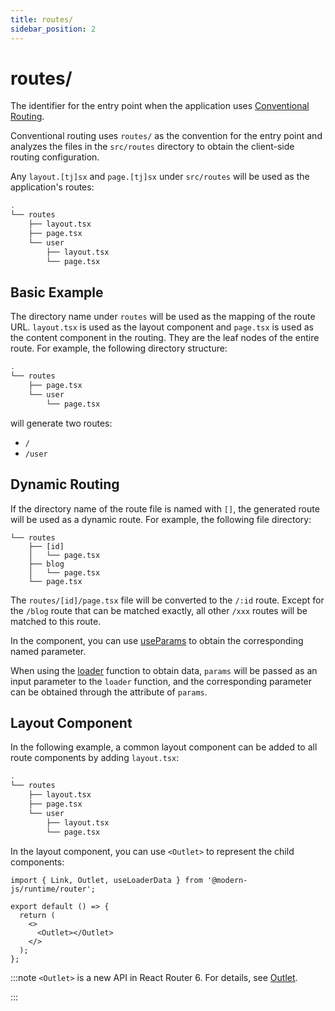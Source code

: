 ```yaml
---
title: routes/
sidebar_position: 2
---
```

# routes/

The identifier for the entry point when the application uses [Conventional Routing](guides/basic-features/routes.html#conventional-routing).

Conventional routing uses `routes/` as the convention for the entry point and analyzes the files in the `src/routes` directory to obtain the client-side routing configuration.

Any `layout.[tj]sx` and `page.[tj]sx` under `src/routes` will be used as the application's routes:

```bash {3,4}
.
└── routes
    ├── layout.tsx
    ├── page.tsx
    └── user
        ├── layout.tsx
        └── page.tsx
```

## Basic Example

The directory name under `routes` will be used as the mapping of the route URL. `layout.tsx` is used as the layout component and `page.tsx` is used as the content component in the routing. They are the leaf nodes of the entire route. For example, the following directory structure:

```bash
.
└── routes
    ├── page.tsx
    └── user
        └── page.tsx
```

will generate two routes:

- `/`
- `/user`

## Dynamic Routing

If the directory name of the route file is named with `[]`, the generated route will be used as a dynamic route. For example, the following file directory:

```
└── routes
    ├── [id]
    │   └── page.tsx
    ├── blog
    │   └── page.tsx
    └── page.tsx
```

The `routes/[id]/page.tsx` file will be converted to the `/:id` route. Except for the `/blog` route that can be matched exactly, all other `/xxx` routes will be matched to this route.

In the component, you can use [useParams](/apis/app/runtime/router/router#useparams) to obtain the corresponding named parameter.

When using the [loader](/guides/basic-features/data/data-fetch#the-loader-function) function to obtain data, `params` will be passed as an input parameter to the `loader` function, and the corresponding parameter can be obtained through the attribute of `params`.

## Layout Component

In the following example, a common layout component can be added to all route components by adding `layout.tsx`:

```bash
.
└── routes
    ├── layout.tsx
    ├── page.tsx
    └── user
        ├── layout.tsx
        └── page.tsx
```

In the layout component, you can use `<Outlet>` to represent the child components:

```tsx title=routes/layout.tsx
import { Link, Outlet, useLoaderData } from '@modern-js/runtime/router';

export default () => {
  return (
    <>
      <Outlet></Outlet>
    </>
  );
};
```

:::note
`<Outlet>` is a new API in React Router 6. For details, see [Outlet](https://reactrouter.com/en/main/components/outlet#outlet).

:::
